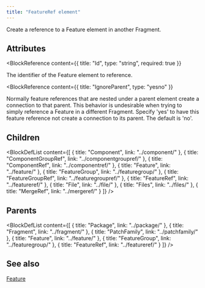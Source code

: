 ```yaml
---
title: "FeatureRef element"
---
```



Create a reference to a Feature element in another Fragment.


## Attributes

<BlockWrapper>

  <BlockReference
    content={{
      title: "Id",
      type: "string",
      required: true
    }}
  >
  The identifier of the Feature element to reference.
  </BlockReference>

  <BlockReference
    content={{
      title: "IgnoreParent",
      type: "yesno"
    }}
  >
  Normally feature references that are nested under a parent element create a connection to that
   parent. This behavior is undesirable when trying to simply reference a Feature in a different
   Fragment. Specify 'yes' to have this feature reference not create a connection to its parent.
   The default is 'no'.
  </BlockReference>

</BlockWrapper>

## Children

<BlockDefList content={[
    {
      title: "Component",
      link: "../component/"
    },
    {
      title: "ComponentGroupRef",
      link: "../componentgroupref/"
    },
    {
      title: "ComponentRef",
      link: "../componentref/"
    },
    {
      title: "Feature",
      link: "../feature/"
    },
    {
      title: "FeatureGroup",
      link: "../featuregroup/"
    },
    {
      title: "FeatureGroupRef",
      link: "../featuregroupref/"
    },
    {
      title: "FeatureRef",
      link: "../featureref/"
    },
    {
      title: "File",
      link: "../file/"
    },
    {
      title: "Files",
      link: "../files/"
    },
    {
      title: "MergeRef",
      link: "../mergeref/"
    }
  ]}
/>

## Parents

<BlockDefList content={[
    {
      title: "Package",
      link: "../package/"
    },
    {
      title: "Fragment",
      link: "../fragment/"
    },
    {
      title: "PatchFamily",
      link: "../patchfamily/"
    },
    {
      title: "Feature",
      link: "../feature/"
    },
    {
      title: "FeatureGroup",
      link: "../featuregroup/"
    },
    {
      title: "FeatureRef",
      link: "../featureref/"
    }
  ]}
/>

## See also
[Feature](../feature/)
